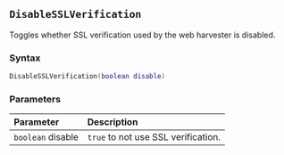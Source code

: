 ::: {.minipage data-latex="{\textwidth}"}
## `DisableSSLVerification`

Toggles whether SSL verification\index{web harvester!peer verification} used by the web harvester is disabled.

### Syntax {-}

``` .lua
DisableSSLVerification(boolean disable)
```

### Parameters {-}

**Parameter** | **Description**
| :-- | :-- |
| `boolean` disable | `true` to not use SSL verification. |
:::

